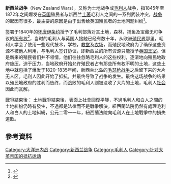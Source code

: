 
'''新西兰战争'''（New Zealand Wars），又称为土地战争或[[毛利人|毛利人]]战争，指1845年至1872年之间爆发在[[英国|英国]]殖民者与新西兰[[土著|土著]]毛利人之间的一系列武装冲突，[[战争|战争]]的起因有很多，最主要的原因是由于出售给英国殖民者的土地问题纠纷<ref>{{cite web |author1=林浩立 |title=「毛利國王沒有用」？ |url=https://guavanthropology.tw/article/6587 |publisher=芭樂人類學 |accessdate=2019-03-16 |archive-date=2019-06-05 |archive-url=https://web.archive.org/web/20190605153420/https://guavanthropology.tw/article/6587 |dead-url=no }}</ref>。

签署于1840年的[[怀唐伊条约|怀唐伊条约]]授予了毛利部落对其土地，森林，捕鱼及宝藏无可争议的[[所有权|所有权]]<ref>{{cite web |author1=孫窮理  何友倫  林靖豪 |title=銀蕨引我歸何處：紐西蘭如何向原住民族道歉，還有重要的TPP… |url=http://www.eventsinfocus.org/news/392 |publisher=焦點事件 |accessdate=2019-03-16 |archive-date=2019-03-30 |archive-url=https://web.archive.org/web/20190330224307/http://www.eventsinfocus.org/news/392 |dead-url=no }}</ref>，当时的毛利人与英国人接触已经有数十年，从欧洲[[殖民者|殖民者]]那里，毛利人学会了使用一些现代技术，学校，[[教堂|教堂]]及[[农场|农场]]，而殖民地政府为了确保这些资源不被他人利用，与毛利人签订协议，即新西兰的所有资源只能授予[[英国王室|英国王室]]。但是新来的殖民者们并不领情，他们往往忽略毛利人的这些权利，逐渐地向殖民地政府施压，迫于压力，当地政府开始允许殖民者占有那些所有权不明的土地，这些土地中就包括了爆发于1820-1835年间，新西兰北岛的[[毛瑟枪战争|毛瑟枪战争]]之后留下来的大片无人区。毛利人因此开始了抵抗，并最终导致了战争的发生。最终这场战争的结果以殖民地政府的胜利而告终，而战败的毛利人则被没收了大片的土地，毛利人[[社会|社会]]因此而瓦解。

戰爭結束後：
土地戰爭結束後，表面上社會回復平靜，不過毛利人和白人之間的土地糾紛仍時有發生，不過都是法律而不是戰爭解決。紐西蘭法院仍然有處理毛利人和白人的土地糾紛，公元二零一一年，紐西蘭法院向毛利人在土地戰爭中的損失道歉。

==參考資料==
{{reflist}}


[[Category:大洋洲内战|Category:大洋洲内战]]
[[Category:新西兰战争|Category:新西兰战争]]
[[Category:毛利人|Category:毛利人]]
[[Category:针对大英帝国的抵抗运动|Category:针对大英帝国的抵抗运动]]